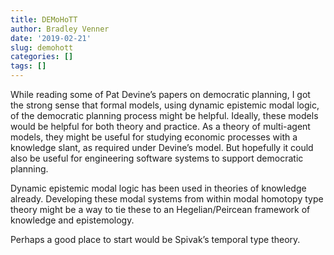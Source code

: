 ```yaml
---
title: DEMoHoTT
author: Bradley Venner
date: '2019-02-21'
slug: demohott
categories: []
tags: []
---
```


While reading some of Pat Devine's papers on democratic planning, I got the strong sense that formal models, using dynamic epistemic modal logic, of the democratic planning process might be helpful.  Ideally, these models would be helpful for both theory and practice.  As a theory of multi-agent models, they might be useful for studying economic processes with a knowledge slant, as required under Devine's model.  But hopefully it could also be useful for engineering software systems to support democratic planning.

Dynamic epistemic modal logic has been used in theories of knowledge already.  Developing these modal systems from within modal homotopy type theory might be a way to tie these to an Hegelian/Peircean framework of knowledge and epistemology.

Perhaps a good place to start would be Spivak's temporal type theory.  